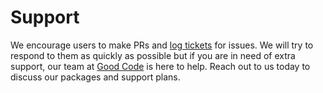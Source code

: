 
<Meta title="Docs/Support" />

# Support

We encourage users to make PRs and [log tickets](https://github.com/reaviz/reablocks/issues) for issues. We will try to respond to them as quickly as possible
but if you are in need of extra support, our team at [Good Code](https://goodcode.us?utm=reablocks) is here to help. Reach out
to us today to discuss our packages and support plans.
